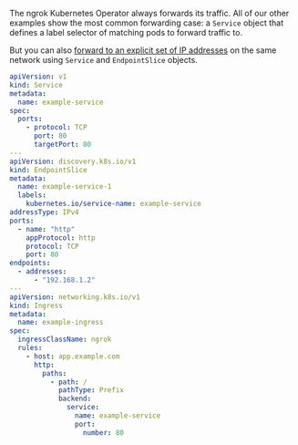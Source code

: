 The ngrok Kubernetes Operator always forwards its traffic. All of our other
examples show the most common forwarding case: a `Service` object that defines
a label selector of matching pods to forward traffic to.

But you can also [forward to an explicit set of IP
addresses](https://kubernetes.io/docs/concepts/services-networking/service/#services-without-selectors)
on the same network using `Service` and `EndpointSlice` objects.

```yaml
apiVersion: v1
kind: Service
metadata:
  name: example-service
spec:
  ports:
    - protocol: TCP
      port: 80
      targetPort: 80
---
apiVersion: discovery.k8s.io/v1
kind: EndpointSlice
metadata:
  name: example-service-1
  labels:
    kubernetes.io/service-name: example-service
addressType: IPv4
ports:
  - name: "http"
    appProtocol: http
    protocol: TCP
    port: 80
endpoints:
  - addresses:
      - "192.168.1.2"
---
apiVersion: networking.k8s.io/v1
kind: Ingress
metadata:
  name: example-ingress
spec:
  ingressClassName: ngrok
  rules:
    - host: app.example.com
      http:
        paths:
          - path: /
            pathType: Prefix
            backend:
              service:
                name: example-service
                port:
                  number: 80
```
